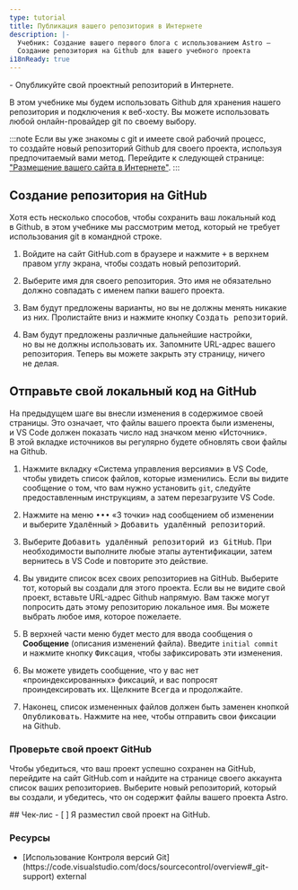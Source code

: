```yaml
---
type: tutorial
title: Публикация вашего репозитория в Интернете
description: |-
  Учебник: Создание вашего первого блога с использованием Astro —
  Создание репозитория на Github для вашего учебного проекта
i18nReady: true
---
```




<PreCheck>
  - Опубликуйте свой проектный репозиторий в Интернете.
</PreCheck>

В этом учебнике мы будем использовать Github для хранения нашего репозитория и подключения к веб-хосту. Вы можете использовать любой онлайн-провайдер git по своему выбору.

:::note
Если вы уже знакомы с git и имеете свой рабочий процесс, то создайте новый репозиторий Github для своего проекта, используя предпочитаемый вами метод. Перейдите к следующей странице: ["Размещение вашего сайта в Интернете"](/ru/tutorial/1-setup/5/).
:::

## Создание репозитория на GitHub

Хотя есть несколько способов, чтобы сохранить ваш локальный код в Github, в этом учебнике мы рассмотрим метод, который не требует использования git в командной строке.

1. Войдите на сайт GitHub.com в браузере и нажмите <kbd>+</kbd> в верхнем правом углу экрана, чтобы создать новый репозиторий.

2. Выберите имя для своего репозитория. Это имя не обязательно должно совпадать с именем папки вашего проекта.

3. Вам будут предложены варианты, но вы не должны менять никакие из них. Пролистайте вниз и нажмите кнопку <kbd>Создать репозиторий</kbd>.

4. Вам будут предложены различные дальнейшие настройки, но вы не должны использовать их. Запомните URL-адрес вашего репозитория. Теперь вы можете закрыть эту страницу, ничего не делая.

## Отправьте свой локальный код на GitHub

На предыдущем шаге вы внесли изменения в содержимое своей страницы. Это означает, что файлы вашего проекта были изменены, и VS Code должен показать число над значком меню «Источник». В этой вкладке источников вы регулярно будете обновлять свои файлы на Github.

1. Нажмите вкладку «Система управления версиями» в VS Code, чтобы увидеть список файлов, которые изменились. Если вы видите сообщение о том, что вам нужно установить `git`, следуйте предоставленным инструкциям, а затем перезагрузите VS Code.

2. Нажмите на меню <kbd>•••</kbd> «3 точки» над сообщением об изменении и выберите <kbd>Удалённый</kbd> > <kbd>Добавить удалённый репозиторий</kbd>.

3. Выберите <kbd>Добавить удалённый репозиторий из GitHub</kbd>. При необходимости выполните любые этапы аутентификации, затем вернитесь в VS Code и повторите это действие.

4. Вы увидите список всех своих репозиториев на GitHub. Выберите тот, который вы создали для этого проекта. Если вы не видите свой проект, вставьте URL-адрес Github напрямую. Вам также могут попросить дать этому репозиторию локальное имя. Вы можете выбрать любое имя, которое пожелаете.

5. В верхней части меню будет место для ввода сообщения о **Сообщение** (описания изменений файла). Введите `initial commit` и нажмите кнопку <kbd>Фиксация</kbd>, чтобы зафиксировать эти изменения.

7. Вы можете увидеть сообщение, что у вас нет «проиндексированных» фиксаций, и вас попросят проиндексировать их. Щелкните <kbd>Всегда</kbd> и продолжайте.

8. Наконец, список измененных файлов должен быть заменен кнопкой <kbd>Опубликовать</kbd>. Нажмите на нее, чтобы отправить свои фиксации на Github.

### Проверьте свой проект GitHub

Чтобы убедиться, что ваш проект успешно сохранен на GitHub, перейдите на сайт GitHub.com и найдите на странице своего аккаунта список ваших репозиториев. Выберите новый репозиторий, который вы создали, и убедитесь, что он содержит файлы вашего проекта Astro.




<Box icon="check-list">
## Чек-лис

<Checklist>
- [ ] Я разместил свой проект на GitHub.
</Checklist>
</Box>

### Ресурсы

- <p>[Использование Контроля версий Git](https://code.visualstudio.com/docs/sourcecontrol/overview#_git-support) <Badge>external</Badge></p>
